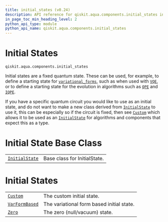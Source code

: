 ```yaml
---
title: initial_states (v0.24)
description: API reference for qiskit.aqua.components.initial_states in qiskit v0.24
in_page_toc_min_heading_level: 2
python_api_type: module
python_api_name: qiskit.aqua.components.initial_states
---
```


<span id="module-qiskit.aqua.components.initial_states" />

<span id="qiskit-aqua-components-initial-states" />

<span id="initial-states-qiskit-aqua-components-initial-states" />

# Initial States

`qiskit.aqua.components.initial_states`

Initial states are a fixed quantum state. These can be used, for example, to define a starting state for [`variational_forms`](qiskit.aqua.components.variational_forms#module-qiskit.aqua.components.variational_forms "qiskit.aqua.components.variational_forms"), such as when used with [`VQE`](qiskit.aqua.algorithms.VQE "qiskit.aqua.algorithms.VQE"), or to define a starting state for the evolution in algorithms such as [`QPE`](qiskit.aqua.algorithms.QPE "qiskit.aqua.algorithms.QPE") and [`IQPE`](qiskit.aqua.algorithms.IQPE "qiskit.aqua.algorithms.IQPE").

If you have a specific quantum circuit you would like to use as an initial state, and do not want to make a new class derived from [`InitialState`](qiskit.aqua.components.initial_states.InitialState "qiskit.aqua.components.initial_states.InitialState") to use it, this can be especially so if the circuit is fixed, then see [`Custom`](qiskit.aqua.components.initial_states.Custom "qiskit.aqua.components.initial_states.Custom") which allows it to be used as an [`InitialState`](qiskit.aqua.components.initial_states.InitialState "qiskit.aqua.components.initial_states.InitialState") for algorithms and components that expect this as a type.

# Initial State Base Class

|                                                                                                                           |                              |
| ------------------------------------------------------------------------------------------------------------------------- | ---------------------------- |
| [`InitialState`](qiskit.aqua.components.initial_states.InitialState "qiskit.aqua.components.initial_states.InitialState") | Base class for InitialState. |

# Initial States

|                                                                                                                           |                                           |
| ------------------------------------------------------------------------------------------------------------------------- | ----------------------------------------- |
| [`Custom`](qiskit.aqua.components.initial_states.Custom "qiskit.aqua.components.initial_states.Custom")                   | The custom initial state.                 |
| [`VarFormBased`](qiskit.aqua.components.initial_states.VarFormBased "qiskit.aqua.components.initial_states.VarFormBased") | The variational form based initial state. |
| [`Zero`](qiskit.aqua.components.initial_states.Zero "qiskit.aqua.components.initial_states.Zero")                         | The zero (null/vacuum) state.             |

